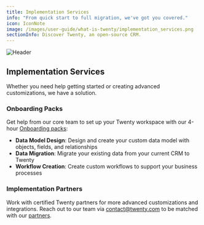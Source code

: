 ```yaml
---
title: Implementation Services
info: "From quick start to full migration, we've got you covered."
icon: IconNote
image: /images/user-guide/what-is-twenty/implementation_services.png
sectionInfo: Discover Twenty, an open-source CRM.
---
```

<Frame>
  <img src="/images/user-guide/what-is-twenty/implementation_services.png" alt="Header" />
</Frame>

## Implementation Services
Whether you need help getting started or creating advanced customizations, we have a solution.

### Onboarding Packs
Get help from our core team to set up your Twenty workspace with our 4-hour [Onboarding packs](https://twenty.com/onboarding-packages):

- **Data Model Design**: Design and create your custom data model with objects, fields, and relationships
- **Data Migration**: Migrate your existing data from your current CRM to Twenty
- **Workflow Creation**: Create custom workflows to support your business processes

### Implementation Partners
Work with certified Twenty partners for more advanced customizations and integrations. Reach out to our team via contact@twenty.com to be matched with our [partners](https://twenty.com/implementation-services).



